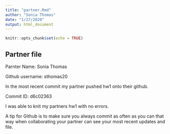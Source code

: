 ```yaml
---
title: "partner.Rmd"
author: "Sonia Thomas"
date: "1/27/2020"
output: html_document
---
```


```r
knitr::opts_chunk$set(echo = TRUE)
```

## Partner file

Parnter Name: Sonia Thomas

Github username: sthomas20

In the most recent commit my partner pushed hw1 onto their github. 

Commit ID: d6c02363

I was able to knit my partners hw1 with no errors. 

A tip for Github is to make sure you always commit as often as you can that way when collaborating your partner can see your most recent updates and file. 







